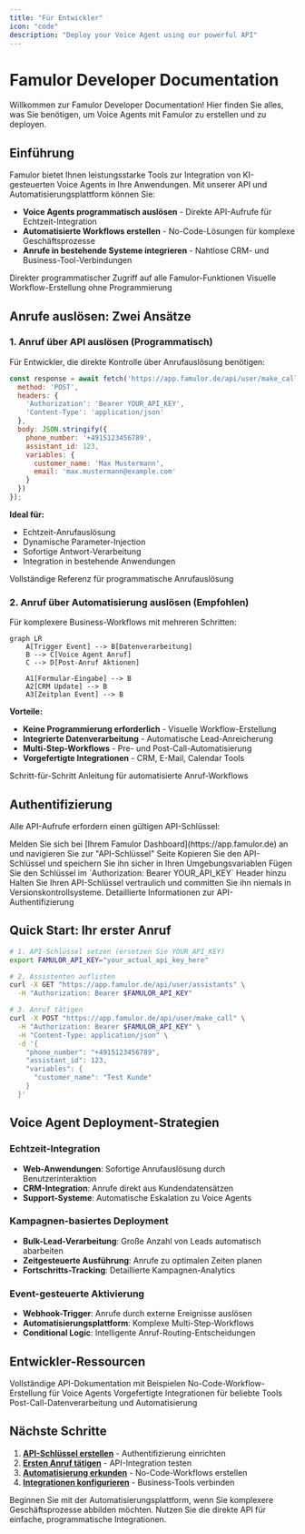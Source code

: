 ```yaml
---
title: "Für Entwickler"
icon: "code"
description: "Deploy your Voice Agent using our powerful API"
---
```


# Famulor Developer Documentation

Willkommen zur Famulor Developer Documentation! Hier finden Sie alles, was Sie benötigen, um Voice Agents mit Famulor zu erstellen und zu deployen.

## Einführung

Famulor bietet Ihnen leistungsstarke Tools zur Integration von KI-gesteuerten Voice Agents in Ihre Anwendungen. Mit unserer API und Automatisierungsplattform können Sie:

- **Voice Agents programmatisch auslösen** - Direkte API-Aufrufe für Echtzeit-Integration
- **Automatisierte Workflows erstellen** - No-Code-Lösungen für komplexe Geschäftsprozesse  
- **Anrufe in bestehende Systeme integrieren** - Nahtlose CRM- und Business-Tool-Verbindungen

<CardGroup cols={2}>
  <Card title="API Integration" icon="code" href="/api-reference/introduction">
    Direkter programmatischer Zugriff auf alle Famulor-Funktionen
  </Card>
  <Card title="No-Code Automatisierung" icon="wand-magic-sparkles" href="/automation-platform/introduction">
    Visuelle Workflow-Erstellung ohne Programmierung
  </Card>
</CardGroup>

## Anrufe auslösen: Zwei Ansätze

### 1. Anruf über API auslösen (Programmatisch)

Für Entwickler, die direkte Kontrolle über Anrufauslösung benötigen:

```javascript
const response = await fetch('https://app.famulor.de/api/user/make_call', {
  method: 'POST',
  headers: {
    'Authorization': 'Bearer YOUR_API_KEY',
    'Content-Type': 'application/json'
  },
  body: JSON.stringify({
    phone_number: '+4915123456789',
    assistant_id: 123,
    variables: {
      customer_name: 'Max Mustermann',
      email: 'max.mustermann@example.com'
    }
  })
});
```

**Ideal für:**
- Echtzeit-Anrufauslösung
- Dynamische Parameter-Injection
- Sofortige Antwort-Verarbeitung
- Integration in bestehende Anwendungen

<Card title="API Anruf-Dokumentation" icon="phone" href="/api-reference/calls/make">
  Vollständige Referenz für programmatische Anrufauslösung
</Card>

### 2. Anruf über Automatisierung auslösen (Empfohlen)

Für komplexere Business-Workflows mit mehreren Schritten:

```mermaid
graph LR
    A[Trigger Event] --> B[Datenverarbeitung]
    B --> C[Voice Agent Anruf]
    C --> D[Post-Anruf Aktionen]
    
    A1[Formular-Eingabe] --> B
    A2[CRM Update] --> B
    A3[Zeitplan Event] --> B
```

**Vorteile:**
- **Keine Programmierung erforderlich** - Visuelle Workflow-Erstellung
- **Integrierte Datenverarbeitung** - Automatische Lead-Anreicherung
- **Multi-Step-Workflows** - Pre- und Post-Call-Automatisierung
- **Vorgefertigte Integrationen** - CRM, E-Mail, Calendar Tools

<Card title="Automatisierung Tutorial" icon="magic-wand" href="/automation-platform/tutorials/outbound-form-call">
  Schritt-für-Schritt Anleitung für automatisierte Anruf-Workflows
</Card>

## Authentifizierung

Alle API-Aufrufe erfordern einen gültigen API-Schlüssel:

<Steps>
  <Step title="API-Schlüssel erhalten">
    Melden Sie sich bei [Ihrem Famulor Dashboard](https://app.famulor.de) an und navigieren Sie zur "API-Schlüssel" Seite
  </Step>
  <Step title="Schlüssel sicher speichern">
    Kopieren Sie den API-Schlüssel und speichern Sie ihn sicher in Ihren Umgebungsvariablen
  </Step>
  <Step title="In Anfragen verwenden">
    Fügen Sie den Schlüssel im `Authorization: Bearer YOUR_API_KEY` Header hinzu
  </Step>
</Steps>

<Warning>
Halten Sie Ihren API-Schlüssel vertraulich und committen Sie ihn niemals in Versionskontrollsysteme.
</Warning>

<Card title="Vollständige Authentifizierungs-Anleitung" icon="key" href="/api-reference/authentication">
  Detaillierte Informationen zur API-Authentifizierung
</Card>

## Quick Start: Ihr erster Anruf

```bash
# 1. API-Schlüssel setzen (ersetzen Sie YOUR_API_KEY)
export FAMULOR_API_KEY="your_actual_api_key_here"

# 2. Assistenten auflisten
curl -X GET "https://app.famulor.de/api/user/assistants" \
  -H "Authorization: Bearer $FAMULOR_API_KEY"

# 3. Anruf tätigen
curl -X POST "https://app.famulor.de/api/user/make_call" \
  -H "Authorization: Bearer $FAMULOR_API_KEY" \
  -H "Content-Type: application/json" \
  -d '{
    "phone_number": "+4915123456789",
    "assistant_id": 123,
    "variables": {
      "customer_name": "Test Kunde"
    }
  }'
```

## Voice Agent Deployment-Strategien

### Echtzeit-Integration
- **Web-Anwendungen**: Sofortige Anrufauslösung durch Benutzerinteraktion
- **CRM-Integration**: Anrufe direkt aus Kundendatensätzen
- **Support-Systeme**: Automatische Eskalation zu Voice Agents

### Kampagnen-basiertes Deployment
- **Bulk-Lead-Verarbeitung**: Große Anzahl von Leads automatisch abarbeiten
- **Zeitgesteuerte Ausführung**: Anrufe zu optimalen Zeiten planen
- **Fortschritts-Tracking**: Detaillierte Kampagnen-Analytics

### Event-gesteuerte Aktivierung
- **Webhook-Trigger**: Anrufe durch externe Ereignisse auslösen
- **Automatisierungsplattform**: Komplexe Multi-Step-Workflows
- **Conditional Logic**: Intelligente Anruf-Routing-Entscheidungen

## Entwickler-Ressourcen

<CardGroup cols={2}>
  <Card title="API Referenz" icon="book" href="/api-reference/introduction">
    Vollständige API-Dokumentation mit Beispielen
  </Card>
  <Card title="Automatisierungsplattform" icon="flow" href="/automation-platform/introduction">
    No-Code-Workflow-Erstellung für Voice Agents
  </Card>
  <Card title="Integration Beispiele" icon="puzzle-piece" href="/automation-platform/integrations/overview">
    Vorgefertigte Integrationen für beliebte Tools
  </Card>
  <Card title="Webhooks" icon="webhook" href="/api-reference/webhooks/post-call">
    Post-Call-Datenverarbeitung und Automatisierung
  </Card>
</CardGroup>

## Nächste Schritte

1. **[API-Schlüssel erstellen](/api-reference/authentication)** - Authentifizierung einrichten
2. **[Ersten Anruf tätigen](/api-reference/calls/make)** - API-Integration testen
3. **[Automatisierung erkunden](/automation-platform/introduction)** - No-Code-Workflows erstellen
4. **[Integrationen konfigurieren](/automation-platform/integrations/overview)** - Business-Tools verbinden

<Tip>
Beginnen Sie mit der Automatisierungsplattform, wenn Sie komplexere Geschäftsprozesse abbilden möchten. Nutzen Sie die direkte API für einfache, programmatische Integrationen.
</Tip>